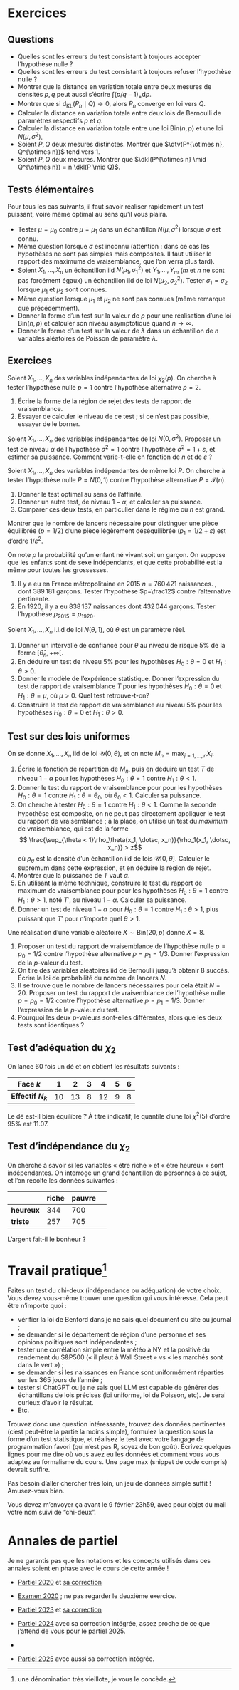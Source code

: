 # Exercices {.unnumbered}

## Questions

- Quelles sont les erreurs du test consistant à toujours accepter l'hypothèse nulle ?
- Quelles sont les erreurs du test consistant à toujours refuser l'hypothèse nulle ?
- Montrer que la distance en variation totale entre deux mesures de densités $p,q$ peut aussi s'écrire $\int(p/q-1)_+ \mathrm{d}p$. 
- Montrer que si $\mathrm{d}_{\mathrm{KL}}(P_n \mid Q) \to 0$, alors $P_n$ converge en loi vers $Q$. 
- Calculer la distance en variation totale entre deux lois de Bernoulli de paramètres respectifs $p$ et $q$.
- Calculer la distance en variation totale entre une loi $\mathrm{Bin}(n,p)$ et une loi $N(\mu,\sigma^2)$. 
- Soient $P,Q$ deux mesures distinctes. Montrer que $\dtv(P^{\otimes n}, Q^{\otimes n})$ tend vers 1. 
- Soient $P,Q$ deux mesures. Montrer que $\dkl(P^{\otimes n} \mid Q^{\otimes n}) = n \dkl(P \mid Q)$. 

## Tests élémentaires

Pour tous les cas suivants, il faut savoir réaliser rapidement un test puissant, voire même optimal au sens qu'il vous plaira. 

- Tester $\mu = \mu_0$ contre $\mu = \mu_1$ dans un échantillon $N(\mu, \sigma^2)$ lorsque $\sigma$ est connu. 
- Même question lorsque $\sigma$ est inconnu (attention : dans ce cas les hypothèses ne sont pas simples mais composites. Il faut utiliser le rapport des maximums de vraisemblance, que l'on verra plus tard). 
- Soient $X_1, \dotsc, X_n$ un échantillon iid $N(\mu_1,\sigma_1^2)$ et $Y_1, \dotsc, Y_m$ ($m$ et $n$ ne sont pas forcément égaux) un échantillon iid de loi $N(\mu_2,\sigma_2^2)$. Tester $\sigma_1 = \sigma_2$ lorsque $\mu_1$ et $\mu_2$ sont connues. 
- Même question lorsque $\mu_1$ et $\mu_2$ ne sont pas connues (même remarque que précédemment).  
- Donner la forme d'un test sur la valeur de $p$ pour une réalisation d'une loi $\mathrm{Bin}(n,p)$ et calculer son niveau asymptotique quand $n\to\infty$. 
- Donner la forme d'un test sur la valeur de $\lambda$ dans un échantillon de $n$ variables aléatoires de Poisson de paramètre $\lambda$. 
  
## Exercices

:::{#exr-testchideux}

Soient $X_1, \dotsc, X_n$ des variables indépendantes de loi $\chi_2(p)$. On cherche à tester l'hypothèse nulle $p=1$ contre l'hypothèse alternative $p=2$. 

1. Écrire la forme de la région de rejet des tests de rapport de vraisemblance. 
2. Essayer de calculer le niveau de ce test ; si ce n'est pas possible, essayer de le borner. 

:::

:::{#exr-testvar}

Soient $X_1, \dotsc, X_n$ des variables indépendantes de loi $N(0,\sigma^2)$. Proposer un test de niveau $\alpha$ de l'hypothèse $\sigma^2=1$ contre l'hypothèse $\sigma^2 = 1+\varepsilon$, et estimer sa puissance. Comment varie-t-elle en fonction de $n$ et de $\varepsilon$ ?

:::

:::{#exr-testrandom}

Soient $X_1, \dotsc, X_n$ des variables indépendantes de même loi $P$. On cherche à tester l'hypothèse nulle $P = N(0,1)$ contre l'hypothèse alternative $P = \mathscr{T}(n)$. 

1. Donner le test optimal au sens de l'affinité. 
2. Donner un autre test, de niveau $1-\alpha$, et calculer sa puissance. 
3. Comparer ces deux tests, en particulier dans le régime où $n$ est grand. 
:::

:::{#exr-samplecomplexity}

Montrer que le nombre de lancers nécessaire pour distinguer une pièce équilibrée $(p=1/2)$ d'une pièce légèrement déséquilibrée ($p_1 = 1/2 + \varepsilon$) est d'ordre $1/\varepsilon^2$. 

:::


:::{#exr-bintest}

On note $p$ la probabilité qu'un enfant né vivant soit un garçon. On suppose que les enfants sont de sexe indépendants, et que cette probabilité est la même pour toutes les grossesses.

1. Il y a eu en France métropolitaine en 2015 $n=760\,421$ naissances.
, dont $389\,181$ garçons. Tester l'hypothèse $p=\frac12$ contre l'alternative pertinente.
1. En 1920, il y a eu $838\,137$ naissances dont $432\,044$ garçons. Tester l'hypothèse $p_{2015}=p_{1920}$.

:::


:::{#exr-testsdivers}


Soient $X_1, \dotsc, X_n$ i.i.d de loi $N(\theta,1)$, où $\theta$ est un paramètre réel. 

1. Donner un intervalle de confiance pour $\theta$ au niveau de risque $5\%$ de la forme $[\hat{\theta}_n, +\infty[$. 
2. En déduire un test de niveau $5\%$ pour les hypothèses $H_0: \theta = 0$ et $H_1: \theta >0$.
3. Donner le modèle de l'expérience statistique. Donner l'expression du test de rapport de vraisemblance $T$ pour les hypothèses $H_0: \theta =0$ et $H_1: \theta = \mu$, où $\mu >0$. Quel test retrouve-t-on? 
4. Construire le test de rapport de vraisemblance au niveau $5\%$ pour les hypothèses $H_0: \theta = 0$ et $H_1: \theta >0$.

:::

:::{#exr-testunif}


## Test sur des lois uniformes 

On se donne $X_1, \dots, X_n$ iid de loi $\mathscr{U}(0,\theta)$, et on note $M_n = \max_{j=1, \dots, n} X_i$.

1. Écrire la fonction de répartition de $M_n$, puis en déduire un test $T$ de niveau $1-\alpha$ pour les hypothèses $H_0: \theta = 1$ contre $H_1: \theta < 1$.
2. Donner le test du rapport de vraisemblance pour pour les hypothèses $H_0: \theta = 1$ contre $H_1: \theta = \theta_0$, où $\theta_0<1$. Calculer sa puissance. 
3. On cherche à tester $H_0: \theta = 1$ contre $H_1: \theta < 1$. Comme la seconde hypothèse est composite, on ne peut pas directement appliquer le test du rapport de vraisemblance ; à la place, on utilise un test du *maximum* de vraisemblance, qui est de la forme 
   $$ \frac{\sup_{\theta < 1}\rho_\theta(x_1, \dotsc, x_n)}{\rho_1(x_1, \dotsc, x_n)} > z$$
   où $\rho_\theta$ est la densité d'un échantillon iid de lois $\mathscr{U}[0,\theta]$. Calculer le supremum dans cette expression, et en déduire la région de rejet. 
4. Montrer que la puissance de $T$ vaut $\alpha$.
5. En utilisant la même technique, construire le test du rapport de maximum de vraisemblance pour pour les hypothèses $H_0: \theta = 1$ contre $H_1: \theta>1$, noté $T'$, au niveau $1-\alpha$. Calculer sa puissance. 
6. Donner un test de niveau $1-\alpha$ pour $H_0: \theta = 1$ contre $H_1: \theta>1$, plus puissant que $T'$ pour n'importe quel $\theta >1$. 

:::

:::{#exr-binomtest}

Une réalisation d'une variable aléatoire $X \sim \mathrm{Bin}(20,p)$ donne $X = 8$. 

1. Proposer un test du rapport de vraisemblance de l'hypothèse nulle $p=p_0=1/2$ contre l'hypothèse alternative $p=p_1=1/3$. Donner l'expression de la $p$-valeur du test.
2. On tire des variables aléatoires iid de Bernoulli jusqu'à obtenir 8 succès. Écrire la loi de probabilité du nombre de lancers $N$.
3. Il se trouve que le nombre de lancers nécessaires pour cela était $N=20$.  Proposer un test du rapport de vraisemblance de l'hypothèse nulle $p=p_0=1/2$ contre l'hypothèse alternative $p=p_1=1/3$. Donner l'expression de la $p$-valeur du test. 
4. Pourquoi les deux $p$-valeurs sont-elles différentes, alors que les deux tests sont identiques ?

:::


:::{#exr-testdé}

## Test d'adéquation du $\chi_2$

On lance $60$ fois un dé et on obtient les résultats suivants :

| **Face $k$** | 1 | 2 | 3 | 4 | 5 | 6 |
|---------|:-:|:-:|:-:|:-:|:-:|:-:|
| **Effectif $N_k$**      | 10   |    13 |   8   | 12 | 9 | 8 |



Le dé est-il bien équilibré ? À titre indicatif, le quantile d'une loi $\chi^2(5)$ d'ordre $95\%$ est $11.07$.

:::

:::{#exr-testind}

## Test d'indépendance du $\chi_2$

On cherche à savoir si les variables « être riche » et « être heureux » sont indépendantes. On interroge un grand échantillon de personnes à ce sujet, et l'on récolte les données suivantes : 

| | riche | pauvre | 
|-|-|-|-|
| **heureux** |344 | 700|
| **triste**| 257| 705 | 


L'argent fait-il le bonheur ?

:::

# Travail pratique[^1]

Faites un test du chi-deux (indépendance ou adéquation) de votre choix. Vous devez vous-même trouver une question qui vous intéresse. Cela peut être n'importe quoi : 

- vérifier la loi de Benford dans je ne sais quel document ou site ou journal ;
- se demander si le département de région d'une personne et ses opinions politiques sont indépendantes ; 
- tester une corrélation simple entre la météo à NY et la positivé du rendement du S&P500 (« il pleut à Wall Street » vs « les marchés sont dans le vert ») ; 
- se demander si les naissances en France sont uniformément réparties sur les 365 jours de l'année ; 
- tester si ChatGPT ou je ne sais quel LLM est capable de générer des échantillons de lois précises (loi uniforme, loi de Poisson, etc). Je serai curieux d'avoir le résultat. 
- Etc. 


Trouvez donc une question intéressante, trouvez des données pertinentes (c'est peut-être la partie la moins simple), formulez la question sous la forme d'un test statistique, et réalisez le test avec votre langage de programmation favori (qui n'est pas R, soyez de bon goût). Écrivez quelques lignes pour me dire où vous avez eu les données et comment vous vous adaptez au formalisme du cours. Une page max (snippet de code compris) devrait suffire. 

Pas besoin d'aller chercher très loin, un jeu de données simple suffit ! Amusez-vous bien. 

Vous devez m'envoyer ça avant le 9 février 23h59, avec pour objet du mail votre nom suivi de "chi-deux". 


# Annales de partiel

Je ne garantis pas que les notations et les concepts utilisés dans ces annales soient en phase avec le cours de cette année !

- [Partiel 2020](/pdfs/CC1.pdf) et [sa correction](/pdfs/Corrige_CC1.pdf)

- [Examen 2020](/pdfs/ExoExam.pdf) ; ne pas regarder le deuxième exercice. 

- [Partiel 2023](/pdfs/Partiel2023.pdf) et [sa correction](/pdfs/Partiel2023Corrige.pdf)

- [Partiel 2024](/pdfs/partiel_24.pdf) avec sa correction intégrée, assez proche de ce que j'attend de vous pour le partiel 2025. 
- 
- [Partiel 2025](/pdfs/partiel_25.pdf) avec aussi sa correction intégrée. 


[^1]: une dénomination très vieillote, je vous le concède. 




